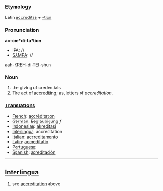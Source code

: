 ===Etymology===
Latin [[accreditas]] + [[-tion]]
===Pronunciation===
'''ac-cre*di-ta*tion'''
*[[IPA]]: //
*[[SAMPA]]: //
aah-KREH-di-TEI-shun
===Noun===
#the giving of credentials
#The act of [[accrediting]]; as, letters of ''accreditation''.
===[[Translations]]===
*[[French]]: [[accréditation]]
*[[German]]: [[Beglaubigung]] ''f''
*[[Indonesian]]: [[akreditasi]]
*[[Interlingua]]: accreditation
*[[Italian]]: [[accreditamento]]
*[[Latin]]: [[accreditatio]]
*[[Portuguese]]: [[]]
*[[Spanish]]: [[acreditación]]
----
==[[Interlingua]]==

#see [[accreditation]] above